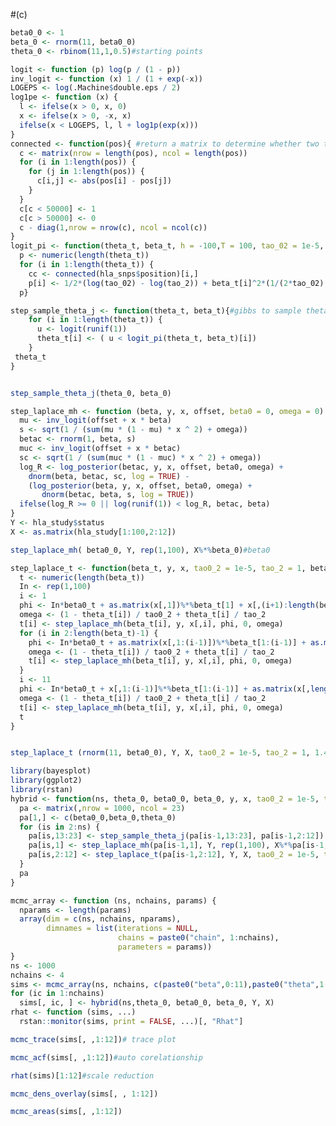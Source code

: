 
#(c)
```r
beta0_0 <- 1
beta_0 <- rnorm(11, beta0_0)
theta_0 <- rbinom(11,1,0.5)#starting points
```

```r
logit <- function (p) log(p / (1 - p))
inv_logit <- function (x) 1 / (1 + exp(-x))
LOGEPS <- log(.Machine$double.eps / 2)
log1pe <- function (x) {
  l <- ifelse(x > 0, x, 0)
  x <- ifelse(x > 0, -x, x)
  ifelse(x < LOGEPS, l, l + log1p(exp(x)))
}
connected <- function(pos){ #return a matrix to determine whether two theta are dependent
  c <- matrix(nrow = length(pos), ncol = length(pos))
  for (i in 1:length(pos)) {
    for (j in 1:length(pos)) {
      c[i,j] <- abs(pos[i] - pos[j])
    }
  }
  c[c < 50000] <- 1
  c[c > 50000] <- 0
  c - diag(1,nrow = nrow(c), ncol = ncol(c))
}
logit_pi <- function(theta_t, beta_t, h = -100,T = 100, tao_02 = 1e-5, tao_2 = 1){
  p <- numeric(length(theta_t))
  for (i in 1:length(theta_t)) {
    cc <- connected(hla_snps$position)[i,]
    p[i] <- 1/2*(log(tao_02) - log(tao_2)) + beta_t[i]^2*(1/(2*tao_02) - 1/(2*tao_2)) +h+2/T*sum(2*cc%*%theta_t-1)}
  p}

step_sample_theta_j <- function(theta_t, beta_t){#gibbs to sample theta
    for (i in 1:length(theta_t)) {
      u <- logit(runif(1))
      theta_t[i] <- ( u < logit_pi(theta_t, beta_t)[i])
    }
 theta_t   
}


step_sample_theta_j(theta_0, beta_0)

```
```r
step_laplace_mh <- function (beta, y, x, offset, beta0 = 0, omega = 0) {#laplace
  mu <- inv_logit(offset + x * beta)
  s <- sqrt(1 / (sum(mu * (1 - mu) * x ^ 2) + omega))
  betac <- rnorm(1, beta, s)
  muc <- inv_logit(offset + x * betac)
  sc <- sqrt(1 / (sum(muc * (1 - muc) * x ^ 2) + omega))
  log_R <- log_posterior(betac, y, x, offset, beta0, omega) +
    dnorm(beta, betac, sc, log = TRUE) -
    (log_posterior(beta, y, x, offset, beta0, omega) +
       dnorm(betac, beta, s, log = TRUE))
  ifelse(log_R >= 0 || log(runif(1)) < log_R, betac, beta)
}
Y <- hla_study$status
X <- as.matrix(hla_study[1:100,2:12])

step_laplace_mh( beta0_0, Y, rep(1,100), X%*%beta_0)#beta0
```
 
```r
step_laplace_t <- function(beta_t, y, x, tao0_2 = 1e-5, tao_2 = 1, beta0_t, theta_t){
  t <- numeric(length(beta_t))
  In <- rep(1,100)
  i <- 1
  phi <- In*beta0_t + as.matrix(x[,1])%*%beta_t[1] + x[,(i+1):length(beta_t)]%*%beta_t[(i+1):length(beta_t)]
  omega <- (1 - theta_t[i]) / tao0_2 + theta_t[i] / tao_2
  t[i] <- step_laplace_mh(beta_t[i], y, x[,i], phi, 0, omega)
  for (i in 2:length(beta_t)-1) {
    phi <- In*beta0_t + as.matrix(x[,1:(i-1)])%*%beta_t[1:(i-1)] + as.matrix(x[,(i+1):length(beta_t)])%*%beta_t[(i+1):length(beta_t)]
    omega <- (1 - theta_t[i]) / tao0_2 + theta_t[i] / tao_2
    t[i] <- step_laplace_mh(beta_t[i], y, x[,i], phi, 0, omega)
  }
  i <- 11
  phi <- In*beta0_t + x[,1:(i-1)]%*%beta_t[1:(i-1)] + as.matrix(x[,length(beta_t)])%*%beta_t[length(beta_t)]
  omega <- (1 - theta_t[i]) / tao0_2 + theta_t[i] / tao_2
  t[i] <- step_laplace_mh(beta_t[i], y, x[,i], phi, 0, omega)
  t
}


step_laplace_t (rnorm(11, beta0_0), Y, X, tao0_2 = 1e-5, tao_2 = 1, 1.49938, step_sample_theta_j(theta_0, beta_0))#beta
```
 
```r
library(bayesplot)
library(ggplot2)
library(rstan)
hybrid <- function(ns, theta_0, beta0_0, beta_0, y, x, tao0_2 = 1e-5, tao_2 = 1){# function to sample f
  pa <- matrix(,nrow = 1000, ncol = 23)
  pa[1,] <- c(beta0_0,beta_0,theta_0)
  for (is in 2:ns) {
    pa[is,13:23] <- step_sample_theta_j(pa[is-1,13:23], pa[is-1,2:12])
    pa[is,1] <- step_laplace_mh(pa[is-1,1], Y, rep(1,100), X%*%pa[is-1,2:12])
    pa[is,2:12] <- step_laplace_t(pa[is-1,2:12], Y, X, tao0_2 = 1e-5, tao_2 = 1, pa[is,1], pa[is,13:23])
  }
  pa
}

mcmc_array <- function (ns, nchains, params) {
  nparams <- length(params)
  array(dim = c(ns, nchains, nparams),
        dimnames = list(iterations = NULL,
                        chains = paste0("chain", 1:nchains),
                        parameters = params))
}
ns <- 1000
nchains <- 4
sims <- mcmc_array(ns, nchains, c(paste0("beta",0:11),paste0("theta",1:11)))
for (ic in 1:nchains)
  sims[, ic, ] <- hybrid(ns,theta_0, beta0_0, beta_0, Y, X)
rhat <- function (sims, ...)
  rstan::monitor(sims, print = FALSE, ...)[, "Rhat"]
```

```r
mcmc_trace(sims[, ,1:12])# trace plot
```
 
```r
mcmc_acf(sims[, ,1:12])#auto corelationship
```
 
```r
rhat(sims)[1:12]#scale reduction
```
 
```r
mcmc_dens_overlay(sims[, , 1:12])
```
 
```r
mcmc_areas(sims[, ,1:12])
```
